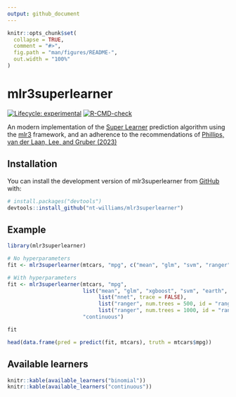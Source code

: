 ```yaml
---
output: github_document
---
```


<!-- README.md is generated from README.Rmd. Please edit that file -->

```r
knitr::opts_chunk$set(
  collapse = TRUE,
  comment = "#>",
  fig.path = "man/figures/README-",
  out.width = "100%"
)
```

# mlr3superlearner

<!-- badges: start -->
[![Lifecycle: experimental](https://img.shields.io/badge/lifecycle-experimental-orange.svg)](https://lifecycle.r-lib.org/articles/stages.html#experimental)
[![R-CMD-check](https://github.com/nt-williams/mlr3superlearner/actions/workflows/R-CMD-check.yaml/badge.svg)](https://github.com/nt-williams/mlr3superlearner/actions/workflows/R-CMD-check.yaml)
<!-- badges: end -->

An modern implementation of the [Super Learner](https://biostats.bepress.com/ucbbiostat/paper266/) prediction algorithm using the [mlr3](https://mlr3.mlr-org.com/) framework, and an adherence to the recommendations of [Phillips, van der Laan, Lee, and Gruber (2023)](https://doi.org/10.1093/ije/dyad023)

## Installation

You can install the development version of mlr3superlearner from [GitHub](https://github.com/) with:

``` r
# install.packages("devtools")
devtools::install_github("nt-williams/mlr3superlearner")
``` 

## Example

```r
library(mlr3superlearner)

# No hyperparameters
fit <- mlr3superlearner(mtcars, "mpg", c("mean", "glm", "svm", "ranger"), "continuous")

# With hyperparameters
fit <- mlr3superlearner(mtcars, "mpg", 
                        list("mean", "glm", "xgboost", "svm", "earth",
                             list("nnet", trace = FALSE),
                             list("ranger", num.trees = 500, id = "ranger1"),
                             list("ranger", num.trees = 1000, id = "ranger2")), 
                        "continuous")

fit

head(data.frame(pred = predict(fit, mtcars), truth = mtcars$mpg))
```

## Available learners

```r
knitr::kable(available_learners("binomial"))
knitr::kable(available_learners("continuous"))
```

